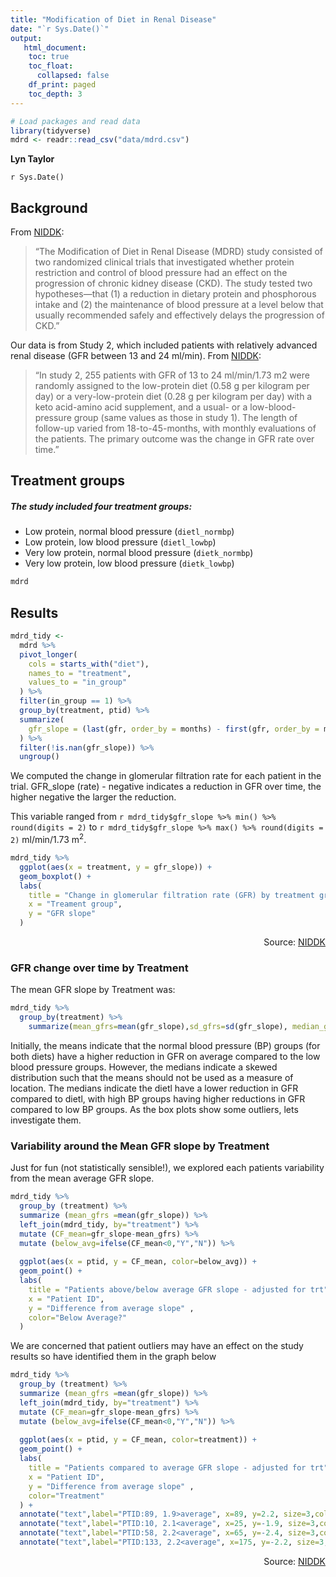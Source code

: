 ```yaml
---
title: "Modification of Diet in Renal Disease"
date: "`r Sys.Date()`"
output:
   html_document:
    toc: true
    toc_float: 
      collapsed: false
    df_print: paged
    toc_depth: 3
---
```


```r
# Load packages and read data
library(tidyverse)
mdrd <- readr::read_csv("data/mdrd.csv")
```

**Lyn Taylor**

 `r Sys.Date()`


## Background

From [NIDDK](https://repository.niddk.nih.gov/studies/mdrd/):

>"The Modification of Diet in Renal Disease (MDRD) study consisted of two randomized clinical trials that investigated whether protein restriction and control of blood pressure had an effect on the progression of chronic kidney disease (CKD). The study tested two hypotheses---that (1) a reduction in dietary protein and phosphorous intake and (2) the maintenance of blood pressure at a level below that usually recommended safely and effectively delays the progression of CKD."

Our data is from Study 2, which included patients with relatively advanced renal disease (GFR between 13 and 24 ml/min). From [NIDDK](https://repository.niddk.nih.gov/studies/mdrd/):

>"In study 2, 255 patients with GFR of 13 to 24 ml/min/1.73 m2 were randomly assigned to the low-protein diet (0.58 g per kilogram per day) or a very-low-protein diet (0.28 g per kilogram per day) with a keto acid-amino acid supplement, and a usual- or a low-blood-pressure group (same values as those in study 1). The length of follow-up varied from 18-to-45-months, with monthly evaluations of the patients. The primary outcome was the change in GFR rate over time."

## Treatment groups

##### The study included four treatment groups:
* Low protein, normal blood pressure (`dietl_normbp`)
* Low protein, low blood pressure (`dietl_lowbp`)
* Very low protein, normal blood pressure (`dietk_normbp`)
* Very low protein, low blood pressure (`dietk_lowbp`)


```r
mdrd
```

## Results


```r
mdrd_tidy <-
  mdrd %>% 
  pivot_longer(
    cols = starts_with("diet"),
    names_to = "treatment",
    values_to = "in_group"
  ) %>% 
  filter(in_group == 1) %>% 
  group_by(treatment, ptid) %>% 
  summarize(
    gfr_slope = (last(gfr, order_by = months) - first(gfr, order_by = months)) / max(months)
  ) %>% 
  filter(!is.nan(gfr_slope)) %>% 
  ungroup()
```

We computed the change in glomerular filtration rate for each patient in the trial. 
GFR_slope (rate) - negative indicates a reduction in GFR over time, the higher negative the larger the reduction.

This variable ranged from `r mdrd_tidy$gfr_slope %>% min() %>% round(digits = 2)` to `r mdrd_tidy$gfr_slope %>% max() %>% round(digits = 2)` ml/min/1.73 m^2^.

<!---
```r
mdrd_tidy %>%  
  ggplot(aes(x = treatment, y = gfr_slope)) + 
  geom_boxplot() +
  labs(
    title = "Change in glomerular filtration rate (GFR) by treatment group",
    x = "Treament group",
    y = "GFR slope",
    caption = "Source: NIDDK"
  )
```
--->

```r
mdrd_tidy %>%  
  ggplot(aes(x = treatment, y = gfr_slope)) + 
  geom_boxplot() +
  labs(
    title = "Change in glomerular filtration rate (GFR) by treatment group",
    x = "Treament group",
    y = "GFR slope"
  )
```
<div style="text-align: right"> Source: [NIDDK](https://repository.niddk.nih.gov/studies/mdrd/) </div>            


### GFR change over time by Treatment

The mean GFR slope by Treatment was:

```r
mdrd_tidy %>%  
  group_by(treatment) %>% 
    summarize(mean_gfrs=mean(gfr_slope),sd_gfrs=sd(gfr_slope), median_gfrs=median(gfr_slope))
```

Initially, the means indicate that the normal blood pressure (BP) groups (for both diets) have a higher reduction in GFR on average compared to the low blood pressure groups.  However, the medians indicate a skewed distribution such that the means should not be used as a measure of location.  The medians indicate the dietl have a lower reduction in GFR compared to dietl, with high BP groups having higher reductions in GFR compared to low BP groups.  As the box plots show some outliers, lets investigate them.


### Variability around the Mean GFR slope by Treatment

Just for fun (not statistically sensible!), we explored each patients variability from the mean average GFR slope.
```r
mdrd_tidy %>%  
  group_by (treatment) %>% 
  summarize (mean_gfrs =mean(gfr_slope)) %>% 
  left_join(mdrd_tidy, by="treatment") %>% 
  mutate (CF_mean=gfr_slope-mean_gfrs) %>% 
  mutate (below_avg=ifelse(CF_mean<0,"Y","N")) %>% 
  
  ggplot(aes(x = ptid, y = CF_mean, color=below_avg)) + 
  geom_point() +
  labs(
    title = "Patients above/below average GFR slope - adjusted for trt",
    x = "Patient ID",
    y = "Difference from average slope" ,
    color="Below Average?"
  )
```


<!---
```r
mdrd_tidy %>%  
  group_by (treatment) %>% 
  summarize (mean_gfrs =mean(gfr_slope)) %>% 
  left_join(mdrd_tidy, by="treatment") %>% 
  mutate (CF_mean=gfr_slope-mean_gfrs) %>% 
  mutate (below_avg=ifelse(CF_mean<0,"Y","N")) %>% 
  
  ggplot(aes(x = ptid, y = CF_mean, color=treatment, label=round(CF_mean,digits=1))) + 
 # geom_point() +
   geom_text() +
  labs(
    title = "Patients above/below average GFR slope - adjusted for trt",
    x = "Patient ID",
    y = "Difference from average slope" ,
    color="Below Average?"
  )
```
--->

We are concerned that patient outliers may have an effect on the study results so have identified them in the graph below

```r
mdrd_tidy %>%  
  group_by (treatment) %>% 
  summarize (mean_gfrs =mean(gfr_slope)) %>% 
  left_join(mdrd_tidy, by="treatment") %>% 
  mutate (CF_mean=gfr_slope-mean_gfrs) %>% 
  mutate (below_avg=ifelse(CF_mean<0,"Y","N")) %>% 
  
  ggplot(aes(x = ptid, y = CF_mean, color=treatment)) + 
  geom_point() +
  labs(
    title = "Patients compared to average GFR slope - adjusted for trt",
    x = "Patient ID",
    y = "Difference from average slope" ,
    color="Treatment"
  ) +
  annotate("text",label="PTID:89, 1.9>average", x=89, y=2.2, size=3,color="black")+
  annotate("text",label="PTID:10, 2.1<average", x=25, y=-1.9, size=3,color="black")+
  annotate("text",label="PTID:58, 2.2<average", x=65, y=-2.4, size=3,color="black")+
  annotate("text",label="PTID:133, 2.2<average", x=175, y=-2.2, size=3,color="black")
```


<div style="text-align: right"> Source: [NIDDK](https://repository.niddk.nih.gov/studies/mdrd/)    
<div style="text-align: left">